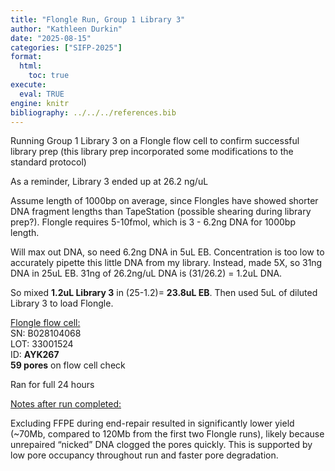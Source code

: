 ```yaml
---
title: "Flongle Run, Group 1 Library 3"
author: "Kathleen Durkin"
date: "2025-08-15"
categories: ["SIFP-2025"]
format:
  html:
    toc: true
execute: 
  eval: TRUE
engine: knitr
bibliography: ../../../references.bib
---
```


Running Group 1 Library 3 on a Flongle flow cell to confirm successful library prep (this library prep incorporated some modifications to the standard protocol)

As a reminder, Library 3 ended up at 26.2 ng/uL

Assume length of 1000bp on average, since Flongles have showed shorter DNA fragment lengths than TapeStation (possible shearing during library prep?). Flongle requires 5-10fmol, which is 3 - 6.2ng DNA for 1000bp length.

Will max out DNA, so need 6.2ng DNA in 5uL EB. Concentration is too low to accurately pipette this little DNA from my library. Instead, made 5X, so 31ng DNA in 25uL EB. 31ng of 26.2ng/uL DNA is (31/26.2) = 1.2uL DNA.

So mixed **1.2uL Library 3** in (25-1.2)= **23.8uL EB**. Then used 5uL of diluted Library 3 to load Flongle.

[Flongle flow cell:]{.underline}\
SN: B028104068\
LOT: 33001524\
ID: **AYK267\
59 pores** on flow cell check

Ran for full 24 hours

[Notes after run completed:]{.underline}

Excluding FFPE during end-repair resulted in significantly lower yield (\~70Mb, compared to 120Mb from the first two Flongle runs), likely because unrepaired "nicked" DNA clogged the pores quickly. This is supported by low pore occupancy throughout run and faster pore degradation.
